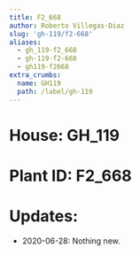```yaml
---
title: F2_668
author: Roberto Villegas-Diaz
slug: 'gh-119/f2-668'
aliases:
  - gh_119-f2_668
  - gh-119-f2-668
  - gh119-f2668
extra_crumbs:
  name: GH119
  path: /label/gh-119
---
```


# **House**: GH_119
# **Plant ID**: F2_668
# **Updates**: 
 - 2020-06-28: Nothing new.
